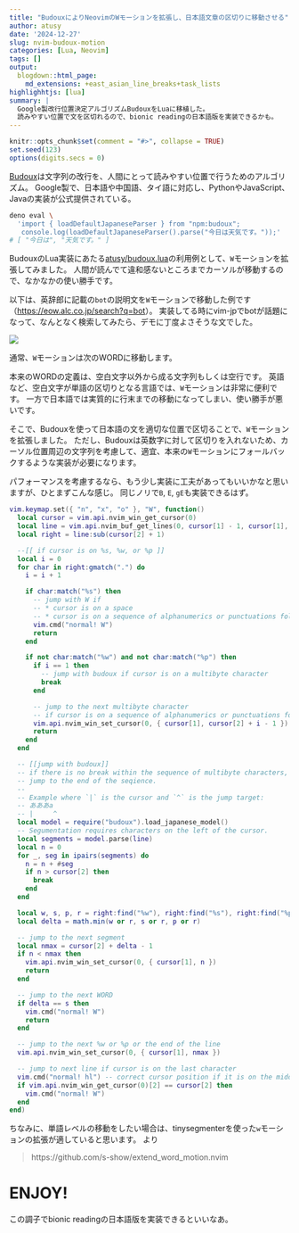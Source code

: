 ```yaml
---
title: "BudouxによりNeovimのWモーションを拡張し、日本語文章の区切りに移動させる"
author: atusy
date: '2024-12-27'
slug: nvim-budoux-motion
categories: [Lua, Neovim]
tags: []
output:
  blogdown::html_page:
    md_extensions: +east_asian_line_breaks+task_lists
highlighhtjs: [lua]
summary: |
  Google製改行位置決定アルゴリズムBudouxをLuaに移植した。
  読みやすい位置で文を区切れるので、bionic readingの日本語版を実装できるかも。
---
```


```r
knitr::opts_chunk$set(comment = "#>", collapse = TRUE)
set.seed(123)
options(digits.secs = 0)
```

[Budoux](https://github.com/google/budoux)は文字列の改行を、人間にとって読みやすい位置で行うためのアルゴリズム。
Google製で、日本語や中国語、タイ語に対応し、PythonやJavaScript、Javaの実装が公式提供されている。

``` bash
deno eval \
  'import { loadDefaultJapaneseParser } from "npm:budoux"; 
   console.log(loadDefaultJapaneseParser().parse("今日は天気です。"));'
# [ "今日は", "天気です。" ]
```

BudouxのLua実装にあたる[atusy/budoux.lua](https://github.com/atusy/budoux.lua)の利用例として、`W`モーションを拡張してみました。
人間が読んでて違和感ないところまでカーソルが移動するので、なかなかの使い勝手です。

以下は、英辞郎に記載の`bot`の説明文を`W`モーションで移動した例です（<https://eow.alc.co.jp/search?q=bot>）。
実装してる時にvim-jpでbotが話題になって、なんとなく検索してみたら、デモに丁度よさそうな文でした。

![](images/W.gif)

通常、`W`モーションは次のWORDに移動します。

本来のWORDの定義は、空白文字以外から成る文字列もしくは空行です。
英語など、空白文字が単語の区切りとなる言語では、`W`モーションは非常に便利です。
一方で日本語では実質的に行末までの移動になってしまい、使い勝手が悪いです。

そこで、Budouxを使って日本語の文を適切な位置で区切ることで、`W`モーションを拡張しました。
ただし、Budouxは英数字に対して区切りを入れないため、カーソル位置周辺の文字列を考慮して、適宜、本来の`W`モーションにフォールバックするような実装が必要になります。

パフォーマンスを考慮するなら、もう少し実装に工夫があってもいいかなと思いますが、ひとまずこんな感じ。
同じノリで`B`, `E`, `gE`も実装できるはず。

```lua
vim.keymap.set({ "n", "x", "o" }, "W", function()
  local cursor = vim.api.nvim_win_get_cursor(0)
  local line = vim.api.nvim_buf_get_lines(0, cursor[1] - 1, cursor[1], false)[1]
  local right = line:sub(cursor[2] + 1)

  --[[ if cursor is on %s, %w, or %p ]]
  local i = 0
  for char in right:gmatch(".") do
    i = i + 1

    if char:match("%s") then
      -- jump with W if
      -- * cursor is on a space
      -- * cursor is on a sequence of alphanumerics or punctuations followed by a space
      vim.cmd("normal! W")
      return
    end

    if not char:match("%w") and not char:match("%p") then
      if i == 1 then
        -- jump with budoux if cursor is on a multibyte character
        break
      end

      -- jump to the next multibyte character
      -- if cursor is on a sequence of alphanumerics or punctuations followed by a multibyte character
      vim.api.nvim_win_set_cursor(0, { cursor[1], cursor[2] + i - 1 })
      return
    end
  end

  -- [[jump with budoux]]
  -- if there is no break within the sequence of multibyte characters,
  -- jump to the end of the seqience.
  --
  -- Example where `|` is the cursor and `^` is the jump target:
  -- あああa
  -- |     ^
  local model = require("budoux").load_japanese_model()
  -- Segumentation requires characters on the left of the cursor.
  local segments = model.parse(line)
  local n = 0
  for _, seg in ipairs(segments) do
    n = n + #seg
    if n > cursor[2] then
      break
    end
  end

  local w, s, p, r = right:find("%w"), right:find("%s"), right:find("%p"), #right
  local delta = math.min(w or r, s or r, p or r)

  -- jump to the next segment
  local nmax = cursor[2] + delta - 1
  if n < nmax then
    vim.api.nvim_win_set_cursor(0, { cursor[1], n })
    return
  end

  -- jump to the next WORD
  if delta == s then
    vim.cmd("normal! W")
    return
  end

  -- jump to the next %w or %p or the end of the line
  vim.api.nvim_win_set_cursor(0, { cursor[1], nmax })

  -- jump to next line if cursor is on the last character
  vim.cmd("normal! hl") -- correct cursor position if it is on the middle of a multibyte character
  if vim.api.nvim_win_get_cursor(0)[2] == cursor[2] then
    vim.cmd("normal! W")
  end
end)
```

ちなみに、単語レベルの移動をしたい場合は、tinysegmenterを使った`w`モーションの拡張が適していると思います。
より

> https://github.com/s-show/extend_word_motion.nvim

# ENJOY!

この調子でbionic readingの日本語版を実装できるといいなあ。

